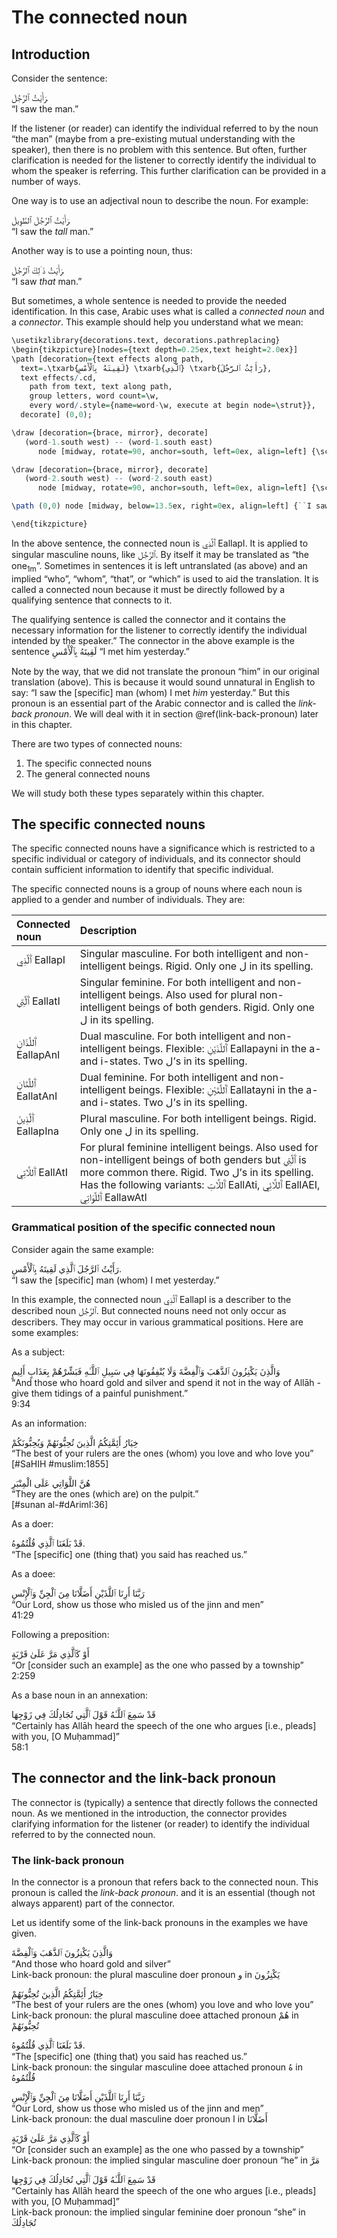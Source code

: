 # The connected noun

## Introduction

Consider the sentence:

[رَأَيْتُ ٱلرَّجُلَ.]{.ar}  
"I saw the man."

If the listener (or reader) can identify 
the individual referred to by the noun "the man"
(maybe from a pre-existing mutual understanding with the speaker),
then there is no problem with this sentence.
But often, further clarification is needed for the listener to correctly identify the individual to whom the speaker is referring.
This further clarification can be provided in a number of ways.

One way is to use an adjectival noun to describe the noun. For example:

[رَأَيْتُ ٱلرَّجُلَ ٱلطَّوِيلَ.]{.ar}  
"I saw the _tall_ man."

Another way is to use a pointing noun, thus:

[رَأَيْتُ ذَ ٰلِكَ ٱلرَّجُلَ.]{.ar}  
"I saw _that_ man."

But sometimes, a whole sentence is needed to provide the needed identification. 
In this case, Arabic uses what is called a _connected noun_ and a _connector_. 
<!--A connected noun is itself a vague noun, which is then connected to by a qualifying sentence directly following it called the _connector_. 
The connector contains sufficient information to identify the individual intended by the speaker. -->
This example should help you understand what we mean:


```r
\usetikzlibrary{decorations.text, decorations.pathreplacing}
\begin{tikzpicture}[nodes={text depth=0.25ex,text height=2.0ex}]
\path [decoration={text effects along path, 
  text=.\txarb{لَقِيتَهُ بِٱلْأَمْسِ} \txarb{ٱلَّذِي} \txarb{رَأَيْتُ ٱَلرَّجُلَ},
  text effects/.cd, 
    path from text, text along path,
    group letters, word count=\w,
    every word/.style={name=word-\w, execute at begin node=\strut}},
  decorate] (0,0);

\draw [decoration={brace, mirror}, decorate] 
   (word-1.south west) -- (word-1.south east)
      node [midway, rotate=90, anchor=south, left=0ex, align=left] {\scriptsize connector};

\draw [decoration={brace, mirror}, decorate] 
   (word-2.south west) -- (word-2.south east)
      node [midway, rotate=90, anchor=south, left=0ex, align=left] {\scriptsize connected noun};

\path (0,0) node [midway, below=13.5ex, right=0ex, align=left] {``I saw the [specific] man (whom) I met yesterday.''};

\end{tikzpicture}
```

In the above sentence, the connected noun is [ٱَلَّذِي]{.ar} [EallapI]{.trn}.
It is applied to singular masculine nouns, like [ٱلرَّجُل]{.ar}.
<!--It signifies a specific individual denoted by a singular masculine noun.-->
By itself it may be translated as "the one~1m~".
Sometimes in sentences it is left untranslated (as above) and an implied "who", "whom", "that", or "which" is used to aid the translation.
It is called a connected noun because it must be directly followed by a qualifying sentence that connects to it.

The qualifying sentence is called the connector and it contains the necessary information for the listener to correctly identify the individual intended by the speaker."
The connector in the above example is the sentence [لَقِيتَهُ بِٱلْأَمْسِ]{.ar} "I met him yesterday."

Note by the way, that we did not translate the pronoun "him" in our original translation (above). 
This is because it would sound unnatural in English to say: "I saw the [specific] man (whom) I met _him_ yesterday."
But this pronoun is an essential part of the Arabic connector and is called the _link-back pronoun_. 
We will deal with it in section\ \@ref(link-back-pronoun) later in this chapter.

There are two types of connected nouns:

 1. The specific connected nouns
 2. The general connected nouns

We will study both these types separately within this chapter.

## The specific connected nouns

The specific connected nouns have a significance which is restricted to a specific individual or category of individuals, 
and its connector should contain sufficient information to identify that specific individual.

The specific connected nouns is a group of nouns where each noun is applied to a gender and number of individuals. They are:

|Connected noun|Description|
|:--|:----------------|
|[ٱَلَّذِي]{.ar} [EallapI]{.trn}|Singular masculine. For both intelligent and non-intelligent beings. Rigid. Only one [ل]{.ar} in its spelling.|
|[ٱَلَّتِي]{.ar} [EallatI]{.trn}|Singular feminine. For both intelligent and non-intelligent beings. Also used for plural non-intelligent beings of both genders. Rigid. Only one [ل]{.ar} in its spelling.|
|[ٱَللَّذَانِ]{.ar} [EallapAnI]{.trn}|Dual masculine. For both intelligent and non-intelligent beings. Flexible: [ٱَللَّذَيْنِ]{.ar} [Eallapayni]{.trn} in the a- and i-states. Two [ل]{.ar}'s in its spelling.|
|[ٱَللَّتَانِ]{.ar} [EallatAnI]{.trn}|Dual feminine. For both intelligent and non-intelligent beings. Flexible: [ٱَللَّتَيْنِ]{.ar} [Eallatayni]{.trn} in the a- and i-states. Two [ل]{.ar}'s in its spelling.|
|[ٱَلَّذِينَ]{.ar} [EallapIna]{.trn}|Plural masculine. For both intelligent beings. Rigid. Only one [ل]{.ar} in its spelling.|
|[ٱَللَّاتِي]{.ar} [EallAtI]{.trn} |For plural feminine intelligent beings. Also used for non-intelligent beings of both genders but [ٱَلَّتِي]{.ar} is more common there. Rigid. Two [ل]{.ar}'s in its spelling. Has the following variants: [ٱَللَّاتِ]{.ar} [EallAti]{.trn}, [ٱَللَّائِي]{.ar} [EallAEI]{.trn}, [ٱَللَّوَاتِي]{.ar} [EallawAtI]{.trn}|

### Grammatical position of the specific connected noun

Consider again the same example:

[رَأَيْتُ ٱلرَّجُلَ ٱلَّذِي لَقِيتَهُ بِٱلْأَمْسِ.]{.ar}  
"I saw the [specific] man (whom) I met  yesterday."

In this example, the connected noun
[ٱَلَّذِي]{.ar} [EallapI]{.trn}
is a describer to the described noun
[ٱلرَّجُل]{.ar}.
But connected nouns need not only occur as describers.
<!--They may occur as a subject, an information, a doer, a doee, following a preposition, and as a base noun in an annexation.-->
They may occur in various grammatical positions. 
Here are some examples:
<!--
As a subject:

[ٱَلَّذِي رَزَقَنَا بِٱلْأَمْسِ سَيَرْزُقُنَا بِالْغَدِ.]{.ar}  
"The [specific] one (who) provided for us yesterday will provide for us tomorrow."

As an information:

[هَـٰذَا هُوَ ٱلَّذِي لَقِيتُهُ.]{.ar}  
"This is the [specific] one (whom) I met."

As a doer:

[قَدْ بَلَغَنَا ٱلَّذِي قُلْتُمُوهُ.]{.ar}  
"The [specific] one (thing that) you said has reached us."

As a doee:

[نَهَيْتُ ٱلَّذِي أَسَاءَ.]{.ar}  
"I forbade the [specific] one (who) did evil."

Following a preposition:

[أَرَادَ أَنْ يَبْطِشَ بِٱلَّذِي هُوَ عَدُوٌّ لَهُمَا]{.ar}  
"he wanted to strike the one who was an enemy to both of them"  
(28:19)

As a base noun in an annexation:

[هَـٰذَا بَيْتُ ٱلَّذِي لَقِيتُهُ.]{.ar}  
"This is the house of the [specific] one (whom) I met."
-->

As a subject:

[وَالَّذِنَ يَكْنِزُونَ ٱلذَّهَبَ وَٱلْفِضَّةَ وَلَا يُنْفِقُونَهَا فِي سَبِيلِ ٱللَّـٰهِ فَبَشِّرْهُمْ بِعَذَابٍ أَلِيمٍ]{.ar}  
"And those who hoard gold and silver and spend it not in the way of Allāh - give them tidings of a painful punishment."  
9:34

As an information:

[خِيَارُ أَئِمَّتِكُمُ الَّذِينَ تُحِبُّونَهُمْ وَيُحِبُّونَكُمْ]{.ar}  
"The best of your rulers are the ones (whom) you love and who love you"
[[#SaHIH #muslim]{.trn2}:1855]

[هُنَّ اللَّوَاتِي عَلَى الْمِنْبَرِ]{.ar}  
"They are the ones (which are) on the pulpit."  
[[#sunan al-#dArimI]{.trn2}:36]

As a doer:

[قَدْ بَلَغَنَا ٱلَّذِي قُلْتُمُوهُ.]{.ar}  
"The [specific] one (thing that) you said has reached us."

As a doee:

[رَبَّنَا أَرِنَا ٱللَّذَيْنِ أَضَلَّانَا مِنَ ٱلْجِنِّ وَٱلْإِنْسِ]{.ar}  
"Our Lord, show us those who misled us of the jinn and men"  
41:29

Following a preposition:

[أَوْ كَٱلَّذِي مَرَّ عَلَىٰ قَرْيَةٍ]{.ar}  
"Or [consider such an example] as the one who passed by a township"  
2:259

As a base noun in an annexation:

[قَدْ سَمِعَ ٱللَّـٰهُ قَوْلَ ٱلَّتِي تُجَادِلُكَ فِي زَوْجِهَا]{.ar}  
"Certainly has Allāh heard the speech of the one who argues [i.e., pleads] with you, [O Muḥammad]"  
58:1

## The connector and the link-back pronoun

The connector is (typically) a sentence that directly follows the connected noun. 
As we mentioned in the introduction,
the connector provides clarifying information for the listener (or reader) to identify the individual referred to by the connected noun.

<!--
### Separating the connector from the connected noun

Generally, the connector directly follows the connected noun, as in all the examples we have given so far.
However, the connector may be separated from the connected noun by one of the following:

  i. An oath. For example:

     [جَاءَ ٱلَّذِي وَٱللَّـٰه قَهَرَ ٱلْأَعْدَاءَ.]{.ar}  
     "The one (who) - by [#allAh]{.trn2} - overpowered the enemies has come."

 ii. A sentence calling out to someone. For example,

     [أَنْتَ ٱلَّذِي يَا زَيْدُ فَتَحْتَ ٱلْبَابَ.]{.ar}  
     "You are the one - O Zayd - (who) opened the door."

iii. A parenthetical clause, which is a sentence within the main sentence that adds information to it, but which can be omitted without affecting the completeness of the main sentence. For example:

     [قَدِمَ ٱلَّذِي أَطَالَ ٱللَّـٰهُ عُمْرَهُ أَحْسَنَ إِلَيَّ.]{.ar}  
     "The one (who) - may Allah lengthen his age - was good to me has arrived."

     [قَدِمَ ٱلَّذِي وَهُوَ مُبْتَسِمٌ أَحْسَنَ إِلَيَّ.]{.ar}  
     "The one (who) - and he is smiling - was good to me has arrived."
     
### An incomplete sentence as the connector

The connector is, by default, a complete sentence. 
It is, however, allowed to be an incomplete sentence if it is one of the following:

 i. A prepositional phrase. For example:

    [نَامَ ٱلَّذِي فِي ٱلْغُرْفَةِ.]{.ar}  
    "The one (who is) in the room has slept."

    The connector is the incomplete sentence [فِي ٱلْغُرْفَةِ]{.ar} "(is) in the room".

ii. An adverbial phrase. For example:

    [تَكَلَّمَ ٱلَّذِي عِنْدَكَ.]{.ar}  
    "The one (who is) with you spoke."

    (Remember that [عِنْدَ]{.ar} is technically a noun used adverbially, not a preposition.)
    The connector is the incomplete sentence [عِنْدَكَ]{.ar} "(is) with you". 

In such cases, the incomplete sentence connector implcitly includes the meaning of a verb which is usually the verb "being", like "is", "are", "am", etc.
-->

### The link-back pronoun {#link-back-pronoun}

In the connector is a pronoun that refers back to the connected noun.
This pronoun is called the _link-back pronoun_.
and it is an essential (though not always apparent) part of the connector.

Let us identify some of the link-back pronouns in the examples we have given.


[وَالَّذِنَ يَكْنِزُونَ ٱلذَّهَبَ وَٱلْفِضَّةَ]{.ar}  
"And those who hoard gold and silver"  
Link-back pronoun: the plural masculine doer pronoun [و]{.ar} in [يَكْنِزُونَ]{.ar}

[خِيَارُ أَئِمَّتِكُمُ الَّذِينَ تُحِبُّونَهُمْ]{.ar}  
"The best of your rulers are the ones (whom) you love and who love you"  
Link-back pronoun: the plural masculine doee attached pronoun [هُمْ]{.ar} in [تُحِبُّونَهُمْ]{.ar}

[قَدْ بَلَغَنَا ٱلَّذِي قُلْتُمُوهُ.]{.ar}  
"The [specific] one (thing that) you said has reached us."  
Link-back pronoun: the singular masculine doee attached pronoun [هُ]{.ar} in [قُلْتُمُوهُ]{.ar}

[رَبَّنَا أَرِنَا ٱللَّذَيْنِ أَضَلَّانَا مِنَ ٱلْجِنِّ وَٱلْإِنْسِ]{.ar}  
"Our Lord, show us those who misled us of the jinn and men"  
Link-back pronoun: the dual masculine doer pronoun [ا]{.ar} in [أَضَلَّانَا]{.ar}

[أَوْ كَٱلَّذِي مَرَّ عَلَىٰ قَرْيَةٍ]{.ar}  
"Or [consider such an example] as the one who passed by a township"  
Link-back pronoun: the implied singular masculine doer pronoun "he" in [مَرَّ]{.ar}

[قَدْ سَمِعَ ٱللَّـٰهُ قَوْلَ ٱلَّتِي تُجَادِلُكَ فِي زَوْجِهَا]{.ar}  
"Certainly has Allāh heard the speech of the one who argues [i.e., pleads] with you, [O Muḥammad]"  
Link-back pronoun: the implied singular feminine doer pronoun "she" in [تُجَادِلُكَ]{.ar}



